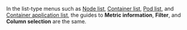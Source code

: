 In the list-type menus such as [Node list](resource-node-list), [Container list](resource-container-list), [Pod list](resource-pod-list.mdx), and [Container application list](resource-application-list), the guides to **Metric information**, **Filter**, and **Column selection** are the same.
